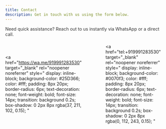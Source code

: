 ```yaml
---
title: Contact
description: Get in touch with us using the form below.
---
```

<p style="margin-bottom: 8px; font-size: 14px; color: #333;">
  Need quick assistance? Reach out to us instantly via WhatsApp or a direct call.
</p>

<div style="display: flex; gap: 12px; align-items: center;">

  <a
    href="https://wa.me/919991283530"
    target="_blank"
    rel="noopener noreferrer"
    style="
      display: inline-block;
      background-color: #25D366;
      color: #fff;
      padding: 8px 20px;
      border-radius: 6px;
      text-decoration: none;
      font-weight: bold;
      font-size: 14px;
      transition: background 0.2s;
      box-shadow: 0 2px 8px rgba(37, 211, 102, 0.15);
    "
  >
    Contact via WhatsApp
  </a>

  <a
    href="tel:+919991283530"
    target="_blank"
    rel="noopener noreferrer"
    style="
      display: inline-block;
      background-color: #0070f3;
      color: #fff;
      padding: 8px 20px;
      border-radius: 6px;
      text-decoration: none;
      font-weight: bold;
      font-size: 14px;
      transition: background 0.2s;
      box-shadow: 0 2px 8px rgba(0, 112, 243, 0.15);
    "
  >
    Call Now
  </a>

</div>



